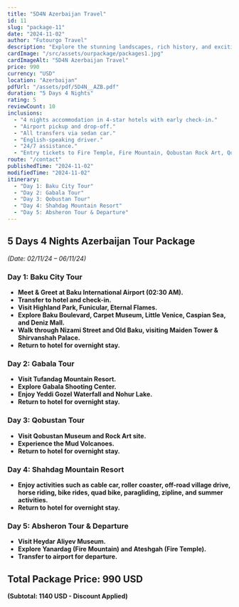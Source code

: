 ```yaml
---
title: "5D4N Azerbaijan Travel"
id: 11
slug: "package-11"
date: "2024-11-02"
author: "Futourgo Travel"
description: "Explore the stunning landscapes, rich history, and exciting adventures of Azerbaijan with this 5-day, 4-night travel package."
cardImage: "/src/assets/ourpackage/packages1.jpg"
cardImageAlt: "5D4N Azerbaijan Travel"
price: 990
currency: "USD"
location: "Azerbaijan"
pdfUrl: "/assets/pdf/5D4N__AZB.pdf"
duration: "5 Days 4 Nights"
rating: 5
reviewCount: 10
inclusions:
  - "4 nights accommodation in 4-star hotels with early check-in."
  - "Airport pickup and drop-off."
  - "All transfers via sedan car."
  - "English-speaking driver."
  - "24/7 assistance."
  - "Entry tickets to Fire Temple, Fire Mountain, Qobustan Rock Art, Qobustan Museum, Mud Volcano, Funicular, Mini Venice, Gabala cable car (2 lines), and Shahdag roller coaster combo."
route: "/contact"
publishedTime: "2024-11-02"
modifiedTime: "2024-11-02"
itinerary:
  - "Day 1: Baku City Tour"
  - "Day 2: Gabala Tour"
  - "Day 3: Qobustan Tour"
  - "Day 4: Shahdag Mountain Resort"
  - "Day 5: Absheron Tour & Departure"
---
```


## 5 Days 4 Nights Azerbaijan Tour Package  
*(Date: 02/11/24 – 06/11/24)*  

### Day 1: Baku City Tour  
- **Meet & Greet at Baku International Airport (02:30 AM).**  
- **Transfer to hotel and check-in.**  
- **Visit Highland Park, Funicular, Eternal Flames.**  
- **Explore Baku Boulevard, Carpet Museum, Little Venice, Caspian Sea, and Deniz Mall.**  
- **Walk through Nizami Street and Old Baku, visiting Maiden Tower & Shirvanshah Palace.**  
- **Return to hotel for overnight stay.**  

### Day 2: Gabala Tour  
- **Visit Tufandag Mountain Resort.**  
- **Explore Gabala Shooting Center.**  
- **Enjoy Yeddi Gozel Waterfall and Nohur Lake.**  
- **Return to hotel for overnight stay.**  

### Day 3: Qobustan Tour  
- **Visit Qobustan Museum and Rock Art site.**  
- **Experience the Mud Volcanoes.**  
- **Return to hotel for overnight stay.**  

### Day 4: Shahdag Mountain Resort  
- **Enjoy activities such as cable car, roller coaster, off-road village drive, horse riding, bike rides, quad bike, paragliding, zipline, and summer activities.**  
- **Return to hotel for overnight stay.**  

### Day 5: Absheron Tour & Departure  
- **Visit Heydar Aliyev Museum.**  
- **Explore Yanardag (Fire Mountain) and Ateshgah (Fire Temple).**  
- **Transfer to airport for departure.**  

## Total Package Price: 990 USD  
**(Subtotal: 1140 USD - Discount Applied)**  

